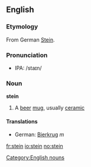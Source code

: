 ==English==
===Etymology===
From German [[Stein]].

===Pronunciation===
*IPA: /staɪn/

===Noun===
'''stein'''

# A [[beer]] [[mug]], usually [[ceramic]]

====Translations====
*German: [[Bierkrug]] ''m''

[[Category:English nouns]]

[[fr:stein]]
[[io:stein]]
[[no:stein]]